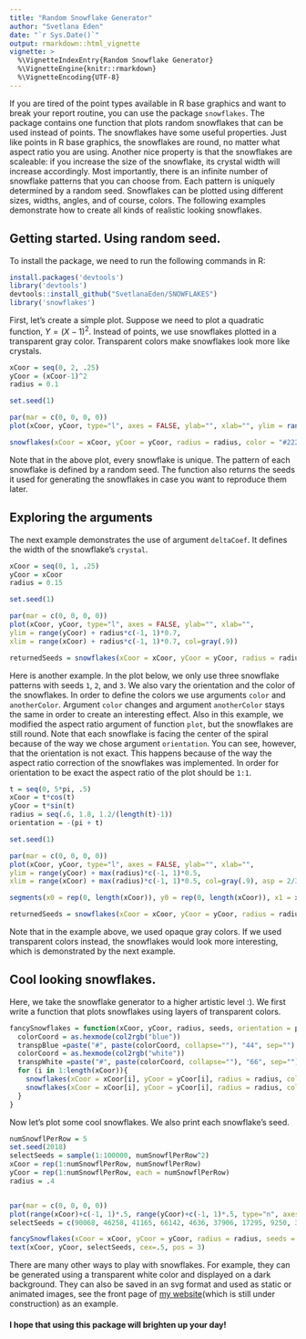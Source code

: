 ---
title: "Random Snowflake Generator"
author: "Svetlana Eden"
date: "`r Sys.Date()`"
output: rmarkdown::html_vignette
vignette: >
  %\VignetteIndexEntry{Random Snowflake Generator}
  %\VignetteEngine{knitr::rmarkdown}
  %\VignetteEncoding{UTF-8}
---
If you are tired of the point types available in R base graphics and want to break your report routine, you can use the package `snowflakes`. The package contains one function that plots random snowflakes that can be used instead of points. The snowflakes have some useful properties. Just like points in R base graphics, the snowflakes are round, no matter what aspect ratio you are using. Another nice property is that the snowflakes are scaleable: if you increase the size of the snowflake, its crystal width will increase accordingly. Most importantly, there is an infinite number of snowflake patterns that you can choose from. Each pattern is uniquely determined by a random seed. Snowflakes can be plotted using different sizes, widths, angles, and of course, colors. The following examples demonstrate how to create all kinds of realistic looking snowflakes.

## Getting started. Using random seed.

To install the package, we need to run the following commands in R:

```{r, echo=TRUE, results='asis'}

install.packages('devtools')
library('devtools')
devtools::install_github("SvetlanaEden/SNOWFLAKES")
library('snowflakes')

```

First, let's create a simple plot. Suppose we need to plot a quadratic function, $Y = (X-1)^2$. Instead of points, we use snowflakes plotted in a transparent gray color. Transparent colors make snowflakes look more like crystals.

```{r, echo=TRUE, fig.show='hold', fig.height = 7, fig.width = 7, fig.cap = "Quadratic function plotted using snowflakes (in transparent gray) instead of points."}
xCoor = seq(0, 2, .25)
yCoor = (xCoor-1)^2
radius = 0.1

set.seed(1)

par(mar = c(0, 0, 0, 0))
plot(xCoor, yCoor, type="l", axes = FALSE, ylab="", xlab="", ylim = range(yCoor) + radius*c(-1, 1)*0.7, xlim = range(xCoor) + radius*c(-1, 1)*0.7, col=gray(.9))

snowflakes(xCoor = xCoor, yCoor = yCoor, radius = radius, color = "#22222222")
```

Note that in the above plot, every snowflake is unique. The pattern of each snowflake is defined by a random seed. The function also returns the seeds it used for generating the snowflakes in case you want to reproduce them later. 

## Exploring the arguments

The next example demonstrates the use of argument `deltaCoef`. It defines the width of the snowflake's `crystal`.

```{r, echo=TRUE, fig.show='hold', fig.height = 5, fig.width = 5, fig.cap = "Same snowflake pattern, but different crystal widths."}
xCoor = seq(0, 1, .25)
yCoor = xCoor
radius = 0.15

set.seed(1)

par(mar = c(0, 0, 0, 0))
plot(xCoor, yCoor, type="l", axes = FALSE, ylab="", xlab="",
ylim = range(yCoor) + radius*c(-1, 1)*0.7,
xlim = range(xCoor) + radius*c(-1, 1)*0.7, col=gray(.9))

returnedSeeds = snowflakes(xCoor = xCoor, yCoor = yCoor, radius = radius, seeds = c(9492), deltaCoef = 15 - (0:(length(xCoor)-1))*3, color = "#22222222")
```

Here is another example. In the plot below, we only use three snowflake patterns with seeds `1`, `2`, and `3`. We also vary the orientation and the color of the snowflakes. In order to define the colors we use arguments `color` and `anotherColor`. Argument `color` changes and argument `anotherColor` stays the same in order to create an interesting effect. Also in this example, we modified the aspect ratio argument of function `plot`, but the snowflakes are still round. Note that each snowflake is facing the center of the spiral because of the way we chose argument `orientation`. You can see, however, that the orientation is not exact. This happens because of the way the aspect ratio correction of the snowflakes was implemented. In order for orientation to be exact the aspect ratio of the plot should be `1:1`. 

```{r, echo=TRUE, fig.show='hold', fig.height = 5, fig.width = 7, fig.cap = "Snowflake spiral with each snowflake oriented toward the center of the spiral (well, almost)."}
t = seq(0, 5*pi, .5)
xCoor = t*cos(t)
yCoor = t*sin(t)
radius = seq(.6, 1.8, 1.2/(length(t)-1))
orientation = -(pi + t)

set.seed(1)

par(mar = c(0, 0, 0, 0))
plot(xCoor, yCoor, type="l", axes = FALSE, ylab="", xlab="",
ylim = range(yCoor) + max(radius)*c(-1, 1)*0.5,
xlim = range(xCoor) + max(radius)*c(-1, 1)*0.5, col=gray(.9), asp = 2/3)

segments(x0 = rep(0, length(xCoor)), y0 = rep(0, length(xCoor)), x1 = xCoor, y1 = yCoor, col = gray((1:length(xCoor))/(length(xCoor)+1)), lty = 3)

returnedSeeds = snowflakes(xCoor = xCoor, yCoor = yCoor, radius = radius, orientation = orientation, seeds = 1:3, color = gray((1:length(xCoor))/(length(xCoor)+1)), anotherColor = "gray")
```

Note that in the example above, we used opaque gray colors. If we used transparent colors instead, the snowflakes would look more interesting, which is demonstrated by the next example.

## Cool looking snowflakes.

Here, we take the snowflake generator to a higher artistic level :). We first write a function that plots snowflakes using layers of transparent colors.

```{r, echo=TRUE}

fancySnowflakes = function(xCoor, yCoor, radius, seeds, orientation = pi/6){
  colorCoord = as.hexmode(col2rgb("blue"))
  transpBlue =paste("#", paste(colorCoord, collapse=""), "44", sep="")
  colorCoord = as.hexmode(col2rgb("white"))
  transpWhite =paste("#", paste(colorCoord, collapse=""), "66", sep="")
  for (i in 1:length(xCoor)){
    snowflakes(xCoor = xCoor[i], yCoor = yCoor[i], radius = radius, color = transpBlue, anotherColor = "#33333333", seeds = seeds[i])
    snowflakes(xCoor = xCoor[i], yCoor = yCoor[i], radius = radius, color = transpWhite, anotherColor = transpWhite, seeds = seeds[i])
  }
}
```

Now let's plot some cool snowflakes. We also print each snowflake's seed.


```{r, echo=TRUE, fig.show='hold', fig.height = 7, fig.width = 7, fig.cap = "Cool looking snowflakes."}

numSnowflPerRow = 5
set.seed(2018)
selectSeeds = sample(1:100000, numSnowflPerRow^2)
xCoor = rep(1:numSnowflPerRow, numSnowflPerRow)
yCoor = rep(1:numSnowflPerRow, each = numSnowflPerRow)
radius = .4


par(mar = c(0, 0, 0, 0))
plot(range(xCoor)+c(-1, 1)*.5, range(yCoor)+c(-1, 1)*.5, type="n", axes = FALSE, ylab="", xlab="")
selectSeeds = c(90068, 46258, 41165, 66142, 4636, 37906, 17295, 9250, 30595, 74555, 12669, 62970, 96997, 43447, 81975, 23841, 73197, 8419, 14318, 83885, 29343, 47445, 66721, 29854, 77912)

fancySnowflakes(xCoor = xCoor, yCoor = yCoor, radius = radius, seeds = selectSeeds)
text(xCoor, yCoor, selectSeeds, cex=.5, pos = 3)

```

There are many other ways to play with snowflakes. For example, they can be generated using a transparent white color and displayed on a dark background. They can also be saved in an svg format and used as static or animated images, see the front page of [my website](https://svetlanaeden.github.io)(which is still under construction) as an example.

#### I hope that using this package will brighten up your day!
